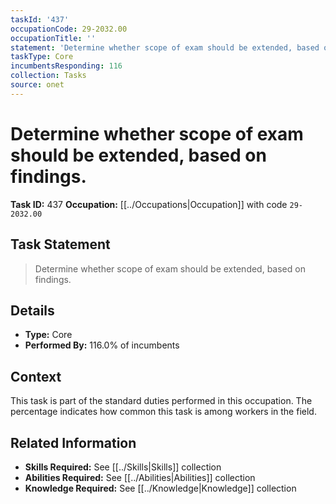```yaml
---
taskId: '437'
occupationCode: 29-2032.00
occupationTitle: ''
statement: 'Determine whether scope of exam should be extended, based on findings.'
taskType: Core
incumbentsResponding: 116
collection: Tasks
source: onet
---
```

# Determine whether scope of exam should be extended, based on findings.

**Task ID:** 437
**Occupation:** [[../Occupations|Occupation]] with code `29-2032.00`

## Task Statement

> Determine whether scope of exam should be extended, based on findings.

## Details

- **Type:** Core
- **Performed By:** 116.0% of incumbents

## Context

This task is part of the standard duties performed in this occupation. The percentage indicates how common this task is among workers in the field.

## Related Information

- **Skills Required:** See [[../Skills|Skills]] collection
- **Abilities Required:** See [[../Abilities|Abilities]] collection
- **Knowledge Required:** See [[../Knowledge|Knowledge]] collection
